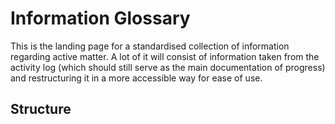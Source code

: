 # Information Glossary

This is the landing page for a standardised collection of information regarding active matter. A lot of it will consist of information taken from the activity log (which should still serve as the main documentation of progress) and restructuring it in a more accessible way for ease of use.

## Structure
